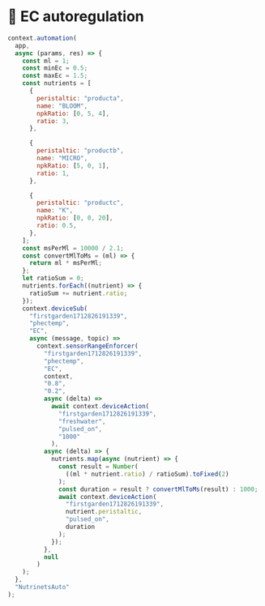 
# 🧂 EC autoregulation

```js copy filename="ecregulation.ts"
context.automation(
  app,
  async (params, res) => {
    const ml = 1;
    const minEc = 0.5;
    const maxEc = 1.5;
    const nutrients = [
      {
        peristaltic: "producta",
        name: "BLOOM",
        npkRatio: [0, 5, 4],
        ratio: 3,
      },

      {
        peristaltic: "productb",
        name: "MICRO",
        npkRatio: [5, 0, 1],
        ratio: 1,
      },

      {
        peristaltic: "productc",
        name: "K",
        npkRatio: [0, 0, 20],
        ratio: 0.5,
      },
    ];
    const msPerMl = 10000 / 2.1;
    const convertMlToMs = (ml) => {
      return ml * msPerMl;
    };
    let ratioSum = 0;
    nutrients.forEach((nutrient) => {
      ratioSum += nutrient.ratio;
    });
    context.deviceSub(
      "firstgarden1712826191339",
      "phectemp",
      "EC",
      async (message, topic) =>
        context.sensorRangeEnforcer(
          "firstgarden1712826191339",
          "phectemp",
          "EC",
          context,
          "0.8",
          "0.2",
          async (delta) =>
            await context.deviceAction(
              "firstgarden1712826191339",
              "freshwater",
              "pulsed_on",
              "1000"
            ),
          async (delta) => {
            nutrients.map(async (nutrient) => {
              const result = Number(
                ((ml * nutrient.ratio) / ratioSum).toFixed(2)
              );
              const duration = result ? convertMlToMs(result) : 1000;
              await context.deviceAction(
                "firstgarden1712826191339",
                nutrient.peristaltic,
                "pulsed_on",
                duration
              );
            });
          },
          null
        )
    );
  },
  "NutrinetsAuto"
);
```

